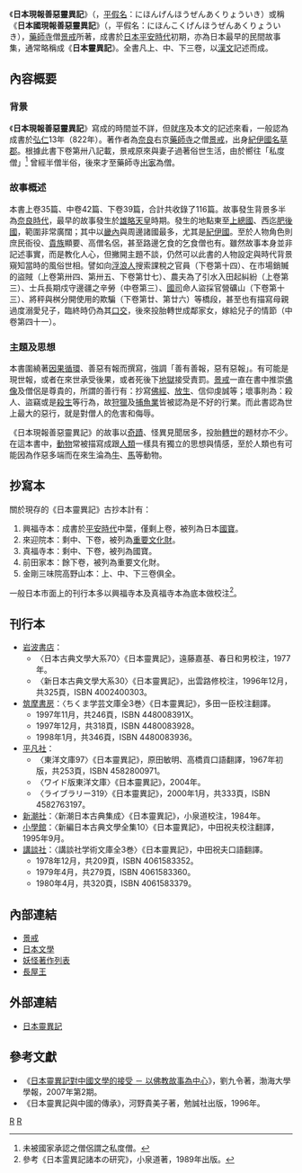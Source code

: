 《'''日本現報善惡靈異記'''》（{{lang-ja|日本現報善悪霊異記}}，[[平假名|平假名]]：にほんげんほうぜんあくりょういき）或稱《'''日本國現報善惡靈異記'''》（{{lang-ja|日本国現報善悪霊異記}}，平假名：にほんこくげんほうぜんあくりょういき），[[藥師寺|藥師寺]]僧[[景戒|景戒]]所著，成書於[[日本|日本]][[平安時代|平安時代]]初期，亦為日本最早的民間故事集，通常略稱成《'''日本靈異記'''》。全書凡上、中、下三卷，以[[古代汉语|漢文]]記述而成。

== 內容概要 ==
=== 背景 ===
《'''日本現報善惡靈異記'''》寫成的時間並不詳，但就[[序|序]]及本文的記述來看，一般認為成書於[[弘仁|弘仁]]13年（822年）。著作者為[[奈良市|奈良]]右京[[藥師寺|藥師寺]]之僧[[景戒|景戒]]，出身[[紀伊國|紀伊國]][[名草郡|名草郡]]。根據此書下卷第卅八記載，景戒原來與妻子過著俗世生活，由於嚮往「私度僧」<ref>未被國家承認之僧侶謂之私度僧。</ref> 曾經半僧半俗，後來才至藥師寺[[出家|出家]]為僧。

=== 故事概述 ===
本書上卷35篇、中卷42篇、下卷39篇，合計共收錄了116篇。故事發生背景多半為[[奈良時代|奈良時代]]，最早的故事發生於[[雄略天皇|雄略天皇]]時期。發生的地點東至[[上總國|上總國]]、西迄[[肥後國|肥後國]]，範圍非常廣闊；其中以[[五畿七道|畿內]]與周邊諸國最多，尤其是[[紀伊國|紀伊國]]。至於人物角色則庶民衙役、[[貴族|貴族]]顯要、高僧名侶，甚至路邊乞食的乞食僧也有。雖然故事本身並非記述事實，而是教化人心，但撇開主題不談，仍然可以此書的人物設定與時代背景窺知當時的風俗世相。譬如向[[露宿者|浮浪人]]搜索課稅之官員（下卷第十四）、在市場銷贓的盜賊（上卷第卅四、第卅五、下卷第廿七）、農夫為了引水入田起糾紛（上卷第三）、士兵長期戍守邊疆之辛勞（中卷第三）、[[國司|國司]]命人盜採官營礦山（下卷第十三）、將秤與桝分開使用的欺騙（下卷第廿、第廿六）等橋段，甚至也有描寫母親過度溺愛兒子，臨終時仍為其[[口交#吸吮陰莖|口交]]，後來投胎轉世成鄰家女，嫁給兒子的情節（中卷第四十一）。

=== 主題及思想 ===
本書圍繞著[[業|因果循環]]、善惡有報而撰寫，強調「善有善報，惡有惡報」。有可能是現世報，或者在來世承受後果，或者死後下[[地獄|地獄]]接受責罰。[[景戒|景戒]]一直在書中推崇[[佛像|佛像]]及僧侶是尊貴的，所謂的善行有：抄寫[[佛經|佛經]]、[[放生|放生]]、信仰虔誠等；壞事則為：殺人、盜竊或是[[殺生|殺生]]等行為，故[[狩獵|狩獵]]及[[漁業|捕魚業]]皆被認為是不好的行業。而此書認為世上最大的惡行，就是對僧人的危害和侮辱。

《日本現報善惡靈異記》的故事以[[奇蹟|奇蹟]]、怪異見聞居多，投胎[[轉世|轉世]]的題材亦不少。在這本書中，[[動物|動物]]常被描寫成跟[[人|人類]]一樣具有獨立的思想與情感，至於人類也有可能因為作惡多端而在來生淪為[[牛|牛]]、[[馬|馬]]等動物。

== 抄寫本 ==
關於現存的《日本靈異記》古抄本計有：
# 興福寺本：成書於[[平安時代|平安時代]]中葉，僅剩上卷，被列為日本[[國寶|國寶]]。
# 來迎院本：剩中、下卷，被列為[[日本文化财产|重要文化財]]。
# 真福寺本：剩中、下卷，被列為國寶。
# 前田家本：餘下卷，被列為重要文化財。
# 金剛三味院高野山本：上、中、下三卷俱全。

一般日本市面上的刊行本多以興福寺本及真福寺本為底本做校注<ref>參考《日本霊異記諸本の研究》，小泉道著，1989年出版。</ref>。

== 刊行本 ==
* [[岩波書店|岩波書店]]：
** 〈日本古典文學大系70〉《日本靈異記》，遠藤嘉基、春日和男校注，1977年。
** 〈新日本古典文學大系30〉《日本靈異記》，出雲路修校注，1996年12月，共325頁，ISBN 4002400303。
* [[筑摩書房|筑摩書房]]：〈ちくま学芸文庫全3巻〉《日本靈異記》，多田一臣校注翻譯。
** 1997年11月，共246頁，ISBN 448008391X。
** 1997年12月，共318頁，ISBN 4480083928。
** 1998年1月，共346頁，ISBN 4480083936。
* [[平凡社|平凡社]]：
** 〈東洋文庫97〉《日本靈異記》，原田敏明、高橋貢口語翻譯，1967年初版，共253頁，ISBN 4582800971。
** 〈ワイド版東洋文庫〉《日本靈異記》，2004年。
** 〈ライブラリー319〉《日本靈異記》，2000年1月，共333頁，ISBN 4582763197。
* [[新潮社|新潮社]]：〈新潮日本古典集成〉《日本靈異記》，小泉道校注，1984年。 
* [[小學館|小學館]]：〈新編日本古典文學全集10〉《日本靈異記》，中田祝夫校注翻譯，1995年9月。
* [[講談社|講談社]]：〈講談社学術文庫全3巻〉《日本靈異記》，中田祝夫口語翻譯。
** 1978年12月，共209頁，ISBN 4061583352。
** 1979年4月，共279頁，ISBN 4061583360。
** 1980年4月，共320頁，ISBN 4061583379。

== 內部連結 ==
* [[景戒|景戒]]
* [[日本文學|日本文學]]
* [[妖怪著作列表|妖怪著作列表]]
* [[長屋王|長屋王]]

== 外部連結 ==
* [http://miko.org/~uraki/kuon/furu/text/ryoiki/ryoiki.htm 日本靈異記] {{Wayback|url=http://miko.org/~uraki/kuon/furu/text/ryoiki/ryoiki.htm |date=20201030093554 }}

== 參考文獻 ==
* 《[http://hk.plm.org.cn/e_book/xz-14840.pdf 日本靈異記對中國文學的接受 － 以佛教故事為中心]{{dead link|date=2018年3月 |bot=InternetArchiveBot |fix-attempted=yes }}》，劉九令著，渤海大學學報，2007年第2期。
* 《日本靈異記與中國的傳承》，河野貴美子著，勉誠社出版，1996年。
{{Reflist}}

{{Portal|神道|Shinto torii icon vermillion.svg}}
{{wikisource}}

[[Category:平安時代典籍|R]]
[[Category:佛教文学|R]]